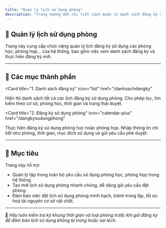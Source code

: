 ```yaml
---
title: "Quản lý lịch sử dụng phòng"
description: "Trang hướng dẫn chi tiết cách quản lý danh sách đăng ký và thực hiện đăng ký sử dụng phòng trong hệ thống FMedu."
---
```


## 🏫 Quản lý lịch sử dụng phòng

Trang này cung cấp chức năng quản lý lịch đăng ký sử dụng các phòng học, phòng họp... của hệ thống, bao gồm việc xem danh sách đăng ký và thực hiện đăng ký mới.

---

## 📌 Các mục thành phần

<CardGroup cols="2">

<Card
  title="1. Danh sách đăng ký"
  icon="list"
  href="/danhsachdangky"
>
  Hiển thị danh sách tất cả các lịch đăng ký sử dụng phòng. Cho phép lọc, tìm kiếm theo cơ sở, phòng học, thời gian và trạng thái duyệt.
</Card>

<Card
  title="2. Đăng ký sử dụng phòng"
  icon="calendar-plus"
  href="/dangkysudungphong"
>
  Thực hiện đăng ký sử dụng phòng học hoặc phòng họp. Nhập thông tin chi tiết như phòng, thời gian, mục đích sử dụng và gửi yêu cầu phê duyệt.
</Card>

</CardGroup>

---

## 🎯 Mục tiêu

Trang này hỗ trợ:

- Quản lý tập trung toàn bộ yêu cầu sử dụng phòng học, phòng họp trong hệ thống.
- Tạo mới lịch sử dụng phòng nhanh chóng, dễ dàng gửi yêu cầu đặt phòng.
- Đảm bảo việc đặt lịch sử dụng phòng minh bạch, tránh trùng lặp, tối ưu hoá tài nguyên cơ sở vật chất.

---

📍 *Hãy luôn kiểm tra kỹ khung thời gian và loại phòng trước khi gửi đăng ký để đảm bảo lịch sử dụng không bị trùng hoặc sai lệch.*

